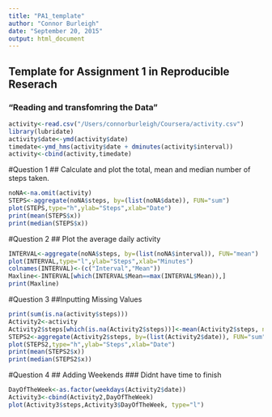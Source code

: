 ```yaml
---
title: "PA1_template"
author: "Connor Burleigh"
date: "September 20, 2015"
output: html_document
---
```


## Template for Assignment 1 in Reproducible Reserach

### "Reading and transfomring the Data"
```r
activity<-read.csv("/Users/connorburleigh/Coursera/activity.csv")
library(lubridate)
activity$date<-ymd(activity$date)
timedate<-ymd_hms(activity$date + dminutes(activity$interval))
activity<-cbind(activity,timedate)
```

#Question 1
## Calculate and plot the total, mean and median number of steps taken.

```r
noNA<-na.omit(activity)
STEPS<-aggregate(noNA$steps, by=(list(noNA$date)), FUN="sum")
plot(STEPS,type="h",ylab="Steps",xlab="Date")
print(mean(STEPS$x))
print(median(STEPS$x))
```

#Question 2
## Plot the average daily activity
```r
INTERVAL<-aggregate(noNA$steps, by=(list(noNA$interval)), FUN="mean")
plot(INTERVAL,type="l",ylab="Steps",xlab="Minutes")
colnames(INTERVAL)<-(c("Interval","Mean"))
Maxline<-INTERVAL[which(INTERVAL$Mean==max(INTERVAL$Mean)),]
print(Maxline)
```

#Question 3
##Inputting Missing Values
```r
print(sum(is.na(activity$steps)))
Activity2<-activity
Activity2$steps[which(is.na(Activity2$steps))]<-mean(Activity2$steps, na.rm=TRUE)
STEPS2<-aggregate(Activity2$steps, by=(list(Activity2$date)), FUN="sum")
plot(STEPS2,type="h",ylab="Steps",xlab="Date")
print(mean(STEPS2$x))
print(median(STEPS2$x))
```

#Question 4
## Adding Weekends
### Didnt have time to finish
```r
DayOfTheWeek<-as.factor(weekdays(Activity2$date))
Activity3<-cbind(Activity2,DayOfTheWeek)
plot(Activity3$steps,Activity3$DayOfTheWeek, type="l")

```
